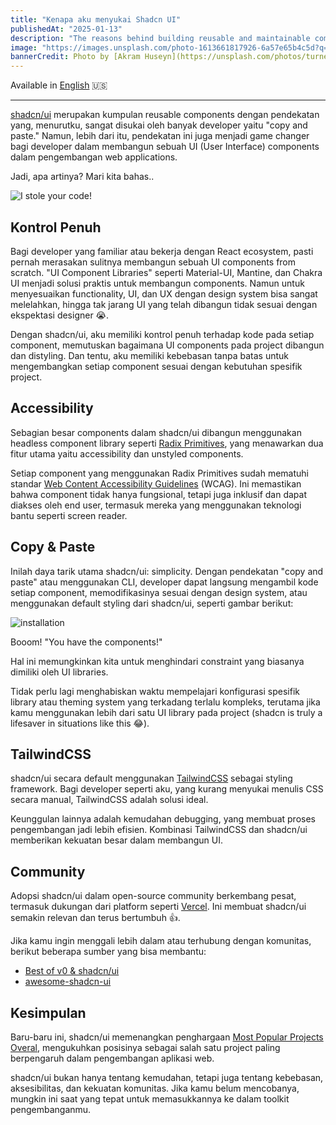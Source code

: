```yaml
---
title: "Kenapa aku menyukai Shadcn UI"
publishedAt: "2025-01-13"
description: "The reasons behind building reusable and maintainable components using shadcn/ui"
image: "https://images.unsplash.com/photo-1613661817926-6a57e65b4c5d?q=80&w=1974&auto=format&fit=crop&ixlib=rb-4.0.3&ixid=M3wxMjA3fDB8MHxwaG90by1wYWdlfHx8fGVufDB8fHx8fA%3D%3D"
bannerCredit: Photo by [Akram Huseyn](https://unsplash.com/photos/turned-on-clear-glass-pendant-lamp-AHkEhVp3biQ)
---
```


Available in [English](/blog/why-i-love-shadcn-ui) 🇺🇸

---

[shadcn/ui](https://ui.shadcn.com/) merupakan kumpulan reusable components dengan pendekatan yang, menurutku, sangat disukai oleh banyak developer yaitu "copy and paste." Namun, lebih dari itu, pendekatan ini juga menjadi game changer bagi developer dalam membangun sebuah UI (User Interface) components dalam pengembangan web applications.

Jadi, apa artinya? Mari kita bahas..

![I stole your code!](/images/meme/stole-code.jpeg)

## Kontrol Penuh

Bagi developer yang familiar atau bekerja dengan React ecosystem, pasti pernah merasakan sulitnya membangun sebuah UI components from scratch. "UI Component Libraries" seperti Material-UI, Mantine, dan Chakra UI menjadi solusi praktis untuk membangun components. Namun untuk menyesuaikan functionality, UI, dan UX dengan design system bisa sangat melelahkan, hingga tak jarang UI yang telah dibangun tidak sesuai dengan ekspektasi designer 😭.

Dengan shadcn/ui, aku memiliki kontrol penuh terhadap kode pada setiap component, memutuskan bagaimana UI components pada project dibangun dan distyling. Dan tentu, aku memiliki kebebasan tanpa batas untuk mengembangkan setiap component sesuai dengan kebutuhan spesifik project.

## Accessibility

Sebagian besar components dalam shadcn/ui dibangun menggunakan headless component library seperti [Radix Primitives](https://www.radix-ui.com/primitives), yang menawarkan dua fitur utama yaitu accessibility dan unstyled components.

Setiap component yang menggunakan Radix Primitives sudah mematuhi standar [Web Content Accessibility Guidelines](https://www.w3.org/TR/WCAG21/) (WCAG). Ini memastikan bahwa component tidak hanya fungsional, tetapi juga inklusif dan dapat diakses oleh end user, termasuk mereka yang menggunakan teknologi bantu seperti screen reader.

## Copy & Paste

Inilah daya tarik utama shadcn/ui: simplicity. Dengan pendekatan "copy and paste" atau menggunakan CLI, developer dapat langsung mengambil kode setiap component, memodifikasinya sesuai dengan design system, atau menggunakan default styling dari shadcn/ui, seperti gambar berikut:

![installation](/images/shadcn-installation.png)

Booom! "You have the components!"

Hal ini memungkinkan kita untuk menghindari constraint yang biasanya dimiliki oleh UI libraries.

Tidak perlu lagi menghabiskan waktu mempelajari konfigurasi spesifik library atau theming system yang terkadang terlalu kompleks, terutama jika kamu menggunakan lebih dari satu UI library pada project (shadcn is truly a lifesaver in situations like this 😂).

## TailwindCSS

shadcn/ui secara default menggunakan [TailwindCSS](https://tailwindcss.com/) sebagai styling framework. Bagi developer seperti aku, yang kurang menyukai menulis CSS secara manual, TailwindCSS adalah solusi ideal.

Keunggulan lainnya adalah kemudahan debugging, yang membuat proses pengembangan jadi lebih efisien. Kombinasi TailwindCSS dan shadcn/ui memberikan kekuatan besar dalam membangun UI.

## Community

Adopsi shadcn/ui dalam open-source community berkembang pesat, termasuk dukungan dari platform seperti [Vercel](https://vercel.com/). Ini membuat shadcn/ui semakin relevan dan terus bertumbuh 👍.

Jika kamu ingin menggali lebih dalam atau terhubung dengan komunitas, berikut beberapa sumber yang bisa membantu:

- [Best of v0 & shadcn/ui](https://best-of-v0.vercel.app/?q=&orderBy=newest&filterBy=all)
- [awesome-shadcn-ui](https://awesome-shadcn-ui.vercel.app/)

## Kesimpulan

Baru-baru ini, shadcn/ui memenangkan penghargaan [Most Popular Projects Overal](https://x.com/shadcn/status/1879560380336521537), mengukuhkan posisinya sebagai salah satu project paling berpengaruh dalam pengembangan aplikasi web.

shadcn/ui bukan hanya tentang kemudahan, tetapi juga tentang kebebasan, aksesibilitas, dan kekuatan komunitas. Jika kamu belum mencobanya, mungkin ini saat yang tepat untuk memasukkannya ke dalam toolkit pengembanganmu.
